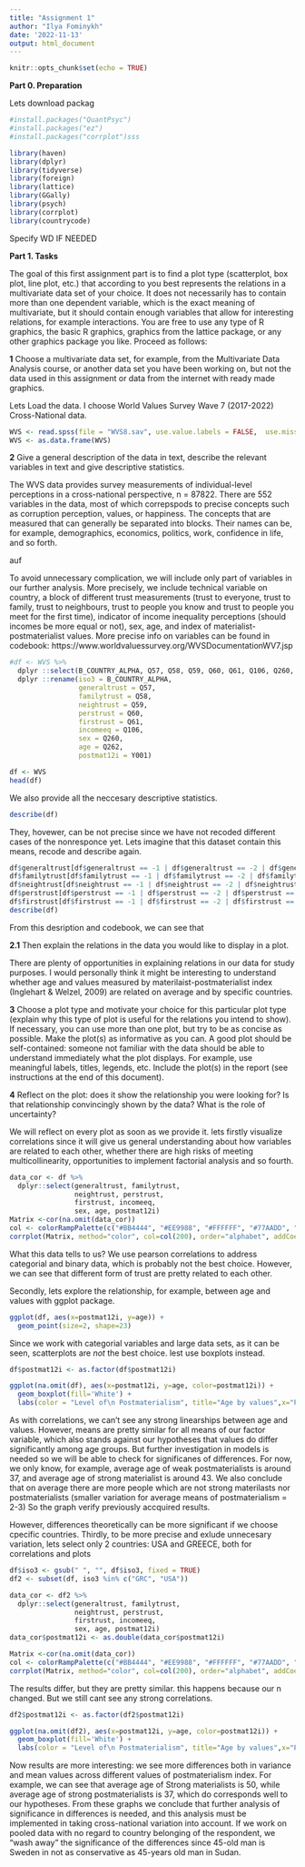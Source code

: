 ```yaml
---
title: "Assignment 1"
author: "Ilya Fominykh"
date: '2022-11-13'
output: html_document
---
```


```r
knitr::opts_chunk$set(echo = TRUE)
```

**Part 0. Preparation**

Lets download packag

```r
#install.packages("QuantPsyc")
#install.packages("ez")
#install.packages("corrplot")sss
```

```r
library(haven)
library(dplyr)
library(tidyverse)
library(foreign)
library(lattice)
library(GGally)
library(psych)
library(corrplot)
library(countrycode)
```

Specify WD IF NEEDED

**Part 1. Tasks**

The goal of this first assignment part is to find a plot type (scatterplot, box plot, line plot, etc.) that according to you best represents the relations in a multivariate data set of your choice. It does not necessarily has to contain more than one dependent variable, which is the exact meaning of multivariate, but it should contain enough variables that allow for interesting relations, for example interactions. You are free to use any type of R graphics, the basic R graphics, graphics from the lattice package, or any other graphics package you like. Proceed as follows:

**1** Choose a multivariate data set, for example, from the Multivariate Data Analysis course, or another data set you have been working on, but not the data used in this assignment or data from the internet with ready made graphics.

Lets Load the data. I choose World Values Survey Wave 7 (2017-2022) Cross-National data.

```r
WVS <- read.spss(file = "WVS8.sav", use.value.labels = FALSE,  use.missings=TRUE)
WVS <- as.data.frame(WVS)
```


**2**  Give a general description of the data in text, describe the relevant variables in text and give descriptive statistics.

The WVS data provides survey measurements of individual-level perceptions in a cross-national perspective, n = 87822. There are 552 variables in the data, most of which correpspods to precise concepts such as corruption perception, values, or happiness. The concepts that are measured that can generally be separated into blocks. Their names can be, for example, demographics, economics, politics, work, confidence in life, and so forth. 

auf

To avoid unnecessary complication, we will include only part of variables in our further analysis. More precisely, we include technical variable on country, a block of different trust measurements (trust to everyone, trust to family, trust to neighbours, trust to people you know and trust to people you meet for the first time), indicator of income inequality perceptions (should incomes be more equal or not), sex, age, and index of materialist-postmaterialist values. More precise info on variables can be found in codebook: https://www.worldvaluessurvey.org/WVSDocumentationWV7.jsp

```r
#df <- WVS %>%
  dplyr ::select(B_COUNTRY_ALPHA, Q57, Q58, Q59, Q60, Q61, Q106, Q260, Q262, Y001) %>%
  dplyr ::rename(iso3 = B_COUNTRY_ALPHA,
                 generaltrust = Q57,
                 familytrust = Q58,
                 neightrust = Q59,
                 perstrust = Q60,
                 firstrust = Q61,
                 incomeeq = Q106,
                 sex = Q260, 
                 age = Q262, 
                 postmat12i = Y001)

df <- WVS
head(df)
```

We also provide all the neccesary descriptive statistics.

```r
describe(df)
```
They, hovewer, can be not precise since we have not recoded different cases of the nonresponce yet. Lets imagine that this dataset contain this means, recode and describe again. 

```r
df$generaltrust[df$generaltrust == -1 | df$generaltrust == -2 | df$generaltrust == -5] <- NA
df$familytrust[df$familytrust == -1 | df$familytrust == -2 | df$familytrust == -5] <- NA
df$neightrust[df$neightrust == -1 | df$neightrust == -2 | df$neightrust == -5] <- NA
df$perstrust[df$perstrust == -1 | df$perstrust == -2 | df$perstrust == -5] <- NA
df$firstrust[df$firstrust == -1 | df$firstrust == -2 | df$firstrust == -5] <- NA
describe(df)
```

From this desription and codebook, we can see that

**2.1** Then explain the relations in the data you would like to display in a plot.

There are plenty of opportunities in explaining relations in our data for study purposes. I would personally think it might be interesting to understand whether age and values measured by materilaist-postmaterialist index (Inglehart & Welzel, 2009) are related on average and by specific countries.  

**3**  Choose a plot type and motivate your choice for this particular plot type (explain why this type of plot is useful for the relations you intend to show). If necessary, you can use more than one plot, but try to be as concise as possible. Make the plot(s) as informative as you can. A good plot should be self-contained: someone not familiar with the data should be able to understand immediately what the plot displays. For example, use meaningful labels, titles, legends, etc. Include the plot(s) in the report (see instructions at the end of this document). 

**4** Reflect on the plot: does it show the relationship you were looking for? Is that relationship convincingly shown by the data? What is the role of uncertainty?

We will reflect on every plot as soon as we provide it. lets firstly visualize correlations since it will give us general understanding about how variables are related to each other, whether there are high risks of meeting multicollinearity, opportunities to implement factorial analysis and so fourth.

```r
data_cor <- df %>%
  dplyr::select(generaltrust, familytrust,
                neightrust, perstrust,
                firstrust, incomeeq,
                sex, age, postmat12i)
Matrix <-cor(na.omit(data_cor))
col <- colorRampPalette(c("#BB4444", "#EE9988", "#FFFFFF", "#77AADD", "#4477AA"))
corrplot(Matrix, method="color", col=col(200), order="alphabet", addCoef.col = "black", tl.col="black", tl.srt=35)
```

What this data tells to us? We use pearson correlations to address categorial and binary data, which is probably not the best choice. However, we can see that different form of trust are pretty related to each other.

Secondly, lets explore the relationship, for example, between age and values with ggplot package. 

```r
ggplot(df, aes(x=postmat12i, y=age)) +
  geom_point(size=2, shape=23)

```

Since we work with categorial variables and large data sets, as it can be seen, scatterplots are *not* the best choice. lest use boxplots instead.

```r
df$postmat12i <- as.factor(df$postmat12i)

ggplot(na.omit(df), aes(x=postmat12i, y=age, color=postmat12i)) +
  geom_boxplot(fill='White') +
  labs(color = "Level of\n Postmaterialism", title="Age by values",x="Postmaterialism Index", y = "Age")
```

As with correlations, we can't see any strong linearships between age and values. However, means are pretty similar for all means of our factor variable, which also stands against our hypotheses that values do differ significantly among age groups. But further investigation in models is needed so we will be able to check for significanes of differences. For now, we only know, for example, average age of weak postmaterialists is around 37, and average age of strong materialist is around 43. We also conclude that on average there are more people which are not strong materilasts nor postmaterialists (smaller variation for average means of postmaterialism = 2-3) So the graph verify previously accquired results.

However, differences theoretically can be more significant if we choose cpecific countries.  Thirdly, to be more precise and exlude unnecesary variation, lets select only 2 countries: USA and GREECE, both for correlations and plots

```r
df$iso3 <- gsub(" ", "", df$iso3, fixed = TRUE)
df2 <- subset(df, iso3 %in% c("GRC", "USA"))

data_cor <- df2 %>%
  dplyr::select(generaltrust, familytrust,
                neightrust, perstrust,
                firstrust, incomeeq,
                sex, age, postmat12i)
data_cor$postmat12i <- as.double(data_cor$postmat12i)

Matrix <-cor(na.omit(data_cor))
col <- colorRampPalette(c("#BB4444", "#EE9988", "#FFFFFF", "#77AADD", "#4477AA"))
corrplot(Matrix, method="color", col=col(200), order="alphabet", addCoef.col = "black", tl.col="black", tl.srt=35)

```

The results differ, but they are pretty similar. this happens because our n changed. But we still cant see any strong correlations. 

```r
df2$postmat12i <- as.factor(df2$postmat12i)

ggplot(na.omit(df2), aes(x=postmat12i, y=age, color=postmat12i)) +
  geom_boxplot(fill='White') +
  labs(color = "Level of\n Postmaterialism", title="Age by values",x="Postmaterialism Index", y = "Age")
```

Now results are more interesting: we see more differences both in variance and mean values across different values of postmaterialism index. For example, we can see that average age of Strong materialists is 50, while average age of strong postmaterialists is 37, which do corresponds well to our hypotheses. From these graphs we conclude that further analysis of significance in differences is needed, and this analysis must be implemented in taking cross-national variation into account. If we work on pooled data with no regard to country belonging of the respondent, we "wash away" the significance of the differences since 45-old man is Sweden in not as conservative as 45-years old man in Sudan. 
